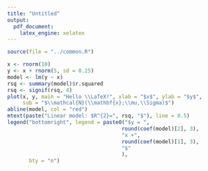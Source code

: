```yaml
---
title: "Untitled"
output: 
  pdf_document: 
    latex_engine: xelatex
---
```


```r
source(file = "../common.R")
```

```r
x <- rnorm(10)
y <- x + rnorm(5, sd = 0.25)
model <- lm(y ~ x)
rsq <- summary(model)$r.squared
rsq <- signif(rsq, 4)
plot(x, y, main = "Hello \\LaTeX!", xlab = "$x$", ylab = "$y$", 
     sub = "$\\mathcal{N}(\\mathbf{x};\\mu,\\Sigma)$")
abline(model, col = "red")
mtext(paste("Linear model: $R^{2}=", rsq, "$"), line = 0.5)
legend("bottomright", legend = paste0("$y = ", 
                                     round(coef(model)[2], 3),
                                     "x +", 
                                     round(coef(model)[1], 3), 
                                     "$"
                                     ), 
       bty = "n")
```